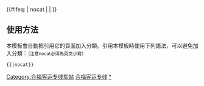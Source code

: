 {{鐵道路線|lua=1
| 模板名稱 = 合福高速鐵路
| 名稱 = [[合福高速鐵路]]
| 代表色 = #12395c
| Logo = [[File:China Railways.svg|17px]]
| 背景顏色 = #FFFFFF
| 車站列表 = #合肥北城 ~ %四里河所% ~ ''合肥西'' ~ 蜀山东 ~ 合肥南 ~ 长临河 ~ 巢湖东 ~ 无为 ~ 铜陵北 ~ 南陵 ~ 泾县 ~ 旌德 ~ 绩溪北 ~ 歙县北 ~ 黄山北 ~ 婺源 ~ 德兴 ~ 上饶 ~ 五府山 ~ 武夷山北 ~ 南平市 ~ 建瓯西 ~ 延平 ~ 古田北 ~ 闽清北 ~ 福州
}}<!--
--><includeonly>{{#ifeq: {{{1}}} | nocat | <!--空--> | [[Category:合福客运专线车站]] }}</includeonly><noinclude>


==使用方法==
本模板會自動把引用它的頁面加入分類。引用本模板時使用下列語法，可以避免加入分類：<small>（注意nocat必須為英文小寫）</small>
 <nowiki>{{</nowiki>{{PAGENAME}}<nowiki>|nocat}}</nowiki>
[[Category:中國鐵路路線模板|合福客运专线]]
[[Category:合福客运专线车站|*]]
</noinclude>